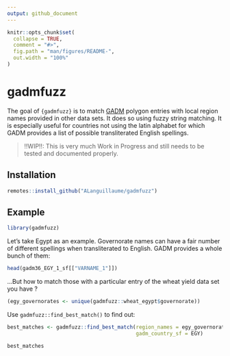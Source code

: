 ```yaml
---
output: github_document
---
```


<!-- README.md is generated from README.Rmd. Please edit that file -->

```r
knitr::opts_chunk$set(
  collapse = TRUE,
  comment = "#>",
  fig.path = "man/figures/README-",
  out.width = "100%"
)
```

# gadmfuzz

<!-- badges: start -->
<!-- badges: end -->

The goal of `{gadmfuzz}` is to match [GADM](https://gadm.org/index.html) polygon entries with local region names provided in other data sets. It does so using fuzzy string matching. It is especially useful for countries not using the latin alphabet for which GADM provides a list of possible transliterated English spellings.

> !!WIP!!: This is very much Work in Progress and still needs to be tested and documented properly.

## Installation

```r
remotes::install_github("ALanguillaume/gadmfuzz")
```

## Example

```r
library(gadmfuzz)
```

Let's take Egypt as an example. Governorate names can have a fair number of different spellings when transliterated to English. GADM provides a whole bunch of them:

```r
head(gadm36_EGY_1_sf[["VARNAME_1"]])
```

...But how to match those with a particular entry of the wheat yield data set you have ?

```r
(egy_governorates <- unique(gadmfuzz::wheat_egypt$governorate))
```

Use ` gadmfuzz::find_best_match()` to find out:

```r
best_matches <- gadmfuzz::find_best_match(region_names = egy_governorates,
                                          gadm_country_sf = EGY)
```

```r
best_matches
```

